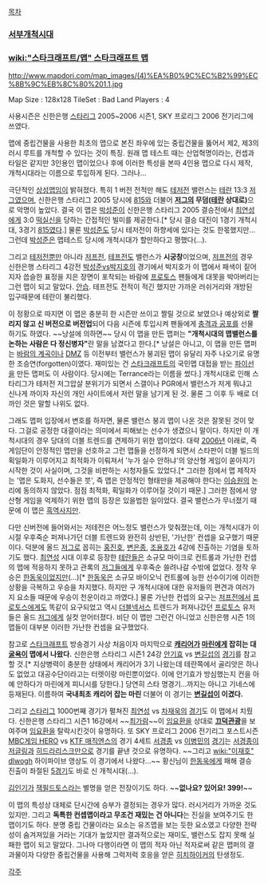 [[목차]]

=== [[서부개척시대]] ===

=== [[wiki:"스타크래프트/맵" 스타크래프트 맵]] ===
http://www.mapdori.com/map_images/(4)%EA%B0%9C%EC%B2%99%EC%8B%9C%EB%8C%80%201.1.jpg

Map Size : 128x128
TileSet : Bad Land
Players : 4

사용시즌은 신한은행 [[스타리그]] 2005~2006 시즌1, SKY 프로리그 2006 전기리그에 쓰였다.

맵에 중립건물을 사용한 최초의 맵으로 본진 좌우에 있는 중립건물을 뚫어서 제2, 제3의 러시 루트를 개척할 수 있다는 것이 특징. 원래 맵 테스트 때는 산업혁명이라는, 컨셉과 타일은 같지만 3인용인 맵이었으나 후에 이러한 특성을 본따 4인용 맵으로 다시 제작, 개척시대라는 이름으로 투입하게 된다. 그러나...

극단적인 [[상성맵]]임이 밝혀졌다. 특히 1 버전 전적만 해도 [[테저전]] 밸런스는 [[테란]] 13:3 [[저그]]였으며, 신한은행 스타리그 2005 당시에 [[815]]와 더불어 '''[[저그]]의 무덤([[테란]] 상대로)'''으로 악명이 높았다. 결국 이 맵은 [[박성준]]이 신한은행 스타리그 2005 결승전에서 [[최연성]]에게 3:0 [[떡실신]]을 당하는 간접적인 빌미를 제공한다.[* 당시 결승 대진이 1경기 개척시대, 3경기 [[815]]였다.] 물론 [[박성준]]도 당시 테저전이 하향세에 있다는 것도 한몫했지만... 그런데 [[박성준]]은 맵테스트 당시에 개척시대가 할만하다고 평했다(...).

그리고 [[테저전]]뿐만 아니라 [[저프전]], [[테프전]]도 밸런스가 '''시궁창'''이었으며, [[저프전]]의 경우 신한은행 스타리그 4강전 [[박성준]]vs[[박지호]]의 경기에서 박지호가 이 맵에서 패색이 짙어지자 씁슬한 표정을 지은 장면이 포착되는 바람에 [[프로토스]] 팬들에게 대못을 박아버리는 그런 맵이 되고 말았다. [[안습]]. 테프전도 전적이 적긴 했지만 가까운 러쉬거리와 개방된 입구때문에 테란이 불리했다. 

이 정황으로 따지면 이 맵은 충분히 한 시즌만 쓰이고 짤릴 것으로 보였으나 예상외로 '''짤리지 않고 신 버전으로 버전업'''되어 다음 시즌에 투입시켜 팬들에게 [[충격과 공포]]를 선물하기도 하였다. ~~낭설에 의하면~~ 당시 이 맵을 만든 맵퍼는 '''"개척시대의 맵밸런스를 논하는 사람은 다 정신병자"'''란 말을 남겼다고 한다.[* 낭설은 아니고, 이 맵을 만든 맵퍼는 [[바람의 계곡]]이나 [[DMZ]] 등 이전부터 밸런스가 붕괴된 맵이 유달리 자주 나오기로 유명한 조승연(forgotten)이였다. 재미있는 건 [[스타크래프트]]의 국민맵 대접을 받는 [[파이선]]을 만든 맵퍼도 이 사람이다. 당시에는 Terrance라는 이름을 썼다.] 개척시대로 인해 스타리그가 테저전 저그압살 분위기가 되면서 스갤이나 PGR에서 밸런스가 저게 뭐냐고 신나게 까이자 자신의 개인 사이트에서 저런 말을 남기게 된 것. 물론 그 이후 두 배로 더 까인 것은 말할 나위도 없다. 

그래도 맵퍼 입장에서 변호를 하자면, 물론 밸런스 붕괴 맵이 나온 것은 잘못된 것이 맞다. 그걸로 공정한 대결이라는 의미에서 피해보는 선수가 생겼으니 말이다. 하지만 이 개척시대의 경우 당대의 더블 트렌드를 견제하기 위한 맵이었다. 대략 [[2006년]] 이래로, 즉 게임단이 안정적인 맵만을 선호하고 그런 맵들을 선정하게 되면서 스타판이 더블 빌드의 획일화가 이루어지고 최적화가 이뤄져서 '누가 실수 안하냐'의 양산형 게임이 쏟아지기 시작한 것이 사실이며, 그것을 비판하는 시청자들도 있었다.[* 그러한 점에서 맵 제작자는 '맵은 도화지, 선수들은 붓', 즉 맵은 안정적인 형태만을 제공해야 한다는 [[이승원]]의 논리에 동의하지 않았다. 점점 최적화, 획일화가 이루어질 것이기 때문.] 그러한 점에서 양산형 게임을 억제하기 위한 맵의 등장은 있을법한 일이었다. 결국 밸런스가 무너졌기 때문에 이 맵은 [[흑역사]]지만.

다만 신버전에 들어와서는 저테전은 어느정도 밸런스가 맞춰졌는데, 이는 개척시대가 이 시절 우후죽순 퍼져나가던 더블 트렌드와 완전히 상반된, '가난한' 컨셉을 요구했기 때문이다. 덕분에 올드 [[저그]]로 꼽히는 [[홍진호]], [[변은종]], [[조용호]]가 4강에 진출하는 기염을 토하기도 했다. [[최연성]] 시대 이후로 등장한 [[테란]]들은 소규모 마이크로 컨트롤과 가난한 컨셉의 맵에 적응하지 못하고 관록의 [[저그]]들에게 우후죽순 쓸려나갈 수밖에 없었다. 정작 우승은 [[한동욱]]이었지만(...)[* [[한동욱]]은 소규모 바이오닉 컨트롤에 능한 선수이기에 이러한 상황을 극복하고 우승을 차지했다. 하지만 구 개척시대에 대한 유저들의 편견과 여러가지 요소들 때문에 우승이 천운이라고 까였다.] 물론 가난한 컨셉의 요구는 [[저프전]]에서 [[프로토스]]에게도 똑같이 요구되었고 역시 [[더블넥서스]] 트렌드가 퍼져나갔던 [[프로토스]] 유저들은 올드 [[저그]]에게 실컷 얻어터졌다. 비단 이 맵만 그런건 아니었고 신한은행 시즌 1의 맵들이 대부분 이러한 가난한 컨셉을 요구했었다. 

참고로 [[스타크래프트]] 방송경기 사상 처음이자 마지막으로 '''[[캐리어]]가 [[마린]]에게 잡히는 대 [[굴욕]]이 맵에서 나왔다.''' 신한은행 스타리그 시즌1 24강 [[안기효]] vs [[변길섭]]의 [http://blog.naver.com/chldlfdnd123/100185719553 경기]를 참고할 것.[* 지상병력이 충분한 상태에서 캐리어가 3기 나왔는데 테란쪽에서 골리앗은 하나도 없었고 대공수단이라고는 터렛이랑 마린뿐이었다. 이에 안기효가 방심했는지 컨을 아예 안하다가 마린에게 피니시를 당한다.] 당연히 스타 명경기...까지는 아니고 기네스에 등재된다. 이름하여 '''국내최초 캐리어 잡는 마린''' 더불어 이 경기는 '''[[변길섭]]이 이겼다.'''

그리고 [[스타리그]] 1000번째 경기가 펼쳐진 [[최연성]] vs [[차재욱]]의 [http://blog.naver.com/chldlfdnd123/100197418611 경기]도 이 맵에서 치뤘다. 신한은행 스타리그 시즌1 16강에서 ~~[[최가람]]~~이 [[임요환]]을 상대로 '''[http://blog.naver.com/chldlfdnd123/100192033095 끄덕관광]'''을 보여주며 [[임요환]]을 탈락시킨것이 유명하다. 또 SKY 프로리그 2006 전기리그 포스트시즌 [[MBC게임 HERO]] vs [[KTF 매직엔스]]의 경기 4세트 [[서경종]] vs [[이병민]]의 [http://www.youtube.com/watch?v=2jkyQsDhzc8 경기]는 [[서경종]]이 [[저글링]]과 [[히드라리스크]]만으로 경기를 끝낸 것으로 유명하다. ~~그리고 [[wiki:"이재호" dlwogh]] 하이파이브 영상도 이 경기에서 나왔다...~~ 황신님이 [[한동욱]]에게 패해 결승 진출이 좌절된 [http://www.youtube.com/watch?v=VZaNwVmtQzA 5경기]도 바로 신 개척시대(...).

[[김인기]]가 [[잭필드]]토스라는 별명을 얻은 전장이기도 하다. ~~'''없나요? 있어요! 399!'''~~

이 맵의 특성상 대체로 단시간에 승부가 결정되는 경우가 많다. 러시거리가 가까운 것도 있지만. 그리고 '''독특한 컨셉맵이라고 무조건 재밌는 건 아니다'''는 진실을 보여주기도 한 맵이기도 하다. 분명 중립 건물이라는 요소는 유즈맵을 보는 듯한 요소였고 다양한 전략성이 숨겨져있을 거라는 기대가 높았지만 결과적으로는 재미도, 밸런스도 잡지 못해 실패한 맵이 되고 말았다. 그나마 다행이라면 이 맵의 적자 아닌 적자로써 같은 맵퍼의 결과물이자 다양한 중립건물을 사용해 그럭저럭 호응을 얻은 [[히치하이커]]의 탄생정도.

[[각주]]
